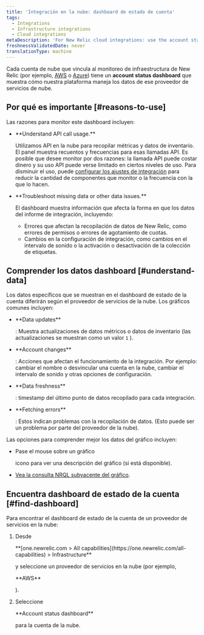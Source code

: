```yaml
---
title: 'Integración en la nube: dashboard de estado de cuenta'
tags:
  - Integrations
  - Infrastructure integrations
  - Cloud integrations
metaDescription: 'For New Relic cloud integrations: use the account status dashboard to understand how your cloud service is using APIs and transmitting data.'
freshnessValidatedDate: never
translationType: machine
---
```


Cada cuenta de nube que vincula al monitoreo de infraestructura de New Relic (por ejemplo, [AWS](/docs/integrations/amazon-integrations/get-started/connect-aws-infrastructure) o [Azure](/docs/integrations/microsoft-azure-integrations/getting-started/introduction-azure-monitoring-integrations)) tiene un <DNT>**account status dashboard**</DNT> que muestra cómo nuestra plataforma maneja los datos de ese proveedor de servicios de nube.

## Por qué es importante [#reasons-to-use]

Las razones para monitor este dashboard incluyen:

* <DNT>
    **Understand API call usage.**
  </DNT>

  Utilizamos API en la nube para recopilar métricas y datos de inventario. El panel muestra recuentos y frecuencias para esas llamadas API. Es posible que desee monitor por dos razones: la llamada API puede costar dinero y su uso API puede verse limitado en ciertos niveles de uso. Para disminuir el uso, puede [configurar los ajustes de integración](/docs/integrations/new-relic-integrations/getting-started/configure-polling-frequency-data-collection-cloud-integrations) para reducir la cantidad de componentes que monitor o la frecuencia con la que lo hacen.

* <DNT>
    **Troubleshoot missing data or other data issues.**
  </DNT>

  El dashboard muestra información que afecta la forma en que los datos del informe de integración, incluyendo:

  * Errores que afectan la recopilación de datos de New Relic, como errores de permisos o errores de agotamiento de cuotas.
  * Cambios en la configuración de integración, como cambios en el intervalo de sonido o la activación o desactivación de la colección de etiquetas.

## Comprender los datos dashboard [#understand-data]

Los datos específicos que se muestran en el dashboard de estado de la cuenta diferirán según el proveedor de servicios de la nube. Los gráficos comunes incluyen:

* <DNT>
    **Data updates**
  </DNT>

  : Muestra actualizaciones de datos métricos o datos de inventario (las actualizaciones se muestran como un valor `1` ).

* <DNT>
    **Account changes**
  </DNT>

  : Acciones que afectan el funcionamiento de la integración. Por ejemplo: cambiar el nombre o desvincular una cuenta en la nube, cambiar el intervalo de sonido y otras opciones de configuración.

* <DNT>
    **Data freshness**
  </DNT>

  : timestamp del último punto de datos recopilado para cada integración.

* <DNT>
    **Fetching errors**
  </DNT>

  : Estos indican problemas con la recopilación de datos. (Esto puede ser un problema por parte del proveedor de la nube).

Las opciones para comprender mejor los datos del gráfico incluyen:

* Pase el mouse sobre un gráfico

  <Icon name="fe-help-circle"/>

  icono para ver una descripción del gráfico (si está disponible).

* [Vea la consulta NRQL subyacente del gráfico](/docs/new-relic-solutions/new-relic-one/introduction-new-relic-platform).

## Encuentra dashboard de estado de la cuenta [#find-dashboard]

Para encontrar el dashboard de estado de la cuenta de un proveedor de servicios en la nube:

1. Desde

   <DNT>
     **[one.newrelic.com > All capabilities](https://one.newrelic.com/all-capabilities) > Infrastructure**
   </DNT>

   y seleccione un proveedor de servicios en la nube (por ejemplo,

   <DNT>
     **AWS**
   </DNT>

   ).

2. Seleccione

   <DNT>
     **Account status dashboard**
   </DNT>

   para la cuenta de la nube.
